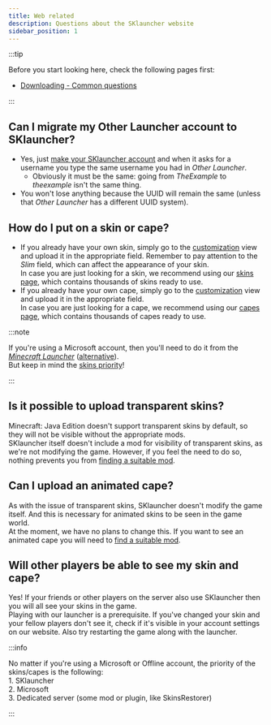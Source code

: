 ```yaml
---
title: Web related
description: Questions about the SKlauncher website
sidebar_position: 1
---
```


:::tip

Before you start looking here, check the following pages first:
- [Downloading - Common questions](/getting-started/downloads#common-questions)

:::

## Can I migrate my Other Launcher account to SKlauncher?
- Yes, just [make your SKlauncher account](/getting-started/register) and when it asks for a username you type the same username you had in *Other Launcher*.
  - Obviously it must be the same: going from *TheExample* to *theexample* isn't the same thing.
- You won't lose anything because the UUID will remain the same (unless that *Other Launcher* has a different UUID system).

## How do I put on a skin or cape?
- If you already have your own skin, simply go to the [customization](https://skmedix.pl/settings/customization) view and upload it in the appropriate field. Remember to pay attention to the *Slim* field, which can affect the appearance of your skin.\
In case you are just looking for a skin, we recommend using our [skins page](https://skmedix.pl/skins), which contains thousands of skins ready to use.
- If you already have your own cape, simply go to the [customization](https://skmedix.pl/settings/customization) view and upload it in the appropriate field.\
In case you are just looking for a cape, we recommend using our [capes page](https://skmedix.pl/capes), which contains thousands of capes ready to use.

:::note

If you're using a Microsoft account, then you'll need to do it from the *[Minecraft Launcher](https://www.minecraft.net/en-us/download)* ([alternative](https://www.minecraft.net/en-us/download/alternative)).\
But keep in mind the [skins priority](#will-other-players-be-able-to-see-my-skin-and-cape)!

:::

## Is it possible to upload transparent skins?
Minecraft: Java Edition doesn't support transparent skins by default, so they will not be visible without the appropriate mods.\
SKlauncher itself doesn't include a mod for visibility of transparent skins, as we're not modifying the game. However, if you feel the need to do so, nothing prevents you from [finding a suitable mod](/faq/launcher-related#can-i-use-clients-mods-resource-packs-shaders-etc-in-sklauncher).

## Can I upload an animated cape?
As with the issue of transparent skins, SKlauncher doesn't modify the game itself. And this is necessary for animated skins to be seen in the game world.\
At the moment, we have no plans to change this. If you want to see an animated cape you will need to [find a suitable mod](/faq/launcher-related#can-i-use-clients-mods-resource-packs-shaders-etc-in-sklauncher).

## Will other players be able to see my skin and cape?
Yes! If your friends or other players on the server also use SKlauncher then you will all see your skins in the game.\
Playing with our launcher is a prerequisite. If you've changed your skin and your fellow players don't see it, check if it's visible in your account settings on our website. Also try restarting the game along with the launcher.

:::info

No matter if you're using a Microsoft or Offline account, the priority of the skins/capes is the following:\
1\. SKlauncher\
2\. Microsoft\
3\. Dedicated server (some mod or plugin, like SkinsRestorer)

:::

